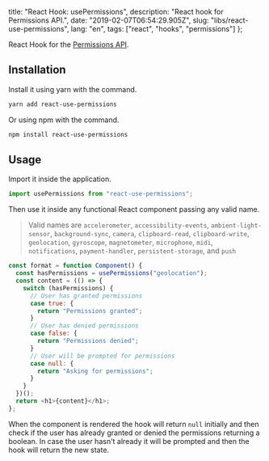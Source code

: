 
  title: "React Hook: usePermissions",
  description: "React hook for Permissions API.",
  date: "2019-02-07T06:54:29.905Z",
  slug: "libs/react-use-permissions",
  lang: "en",
  tags: ["react", "hooks", "permissions"]
};


React Hook for the [Permissions API](https://developer.mozilla.org/en-US/docs/Web/API/Permissions).

## Installation

Install it using yarn with the command.

```sh
yarn add react-use-permissions
```

Or using npm with the command.

```sh
npm install react-use-permissions
```

## Usage

Import it inside the application.

```js
import usePermissions from "react-use-permissions";
```

Then use it inside any functional React component passing any valid name.

> Valid names are `accelerometer`, `accessibility-events`, `ambient-light-sensor`, `background-sync`, `camera`​, `clipboard-read`, `clipboard-write`, `geolocation`, `gyroscope`, `magnetometer`, `microphone`, `midi`, `notifications`, `payment-handler`, `persistent-storage`, and `push`

```js
const format = function Component() {
  const hasPermissions = usePermissions("geolocation");
  const content = (() => {
    switch (hasPermissions) {
      // User has granted permissions
      case true: {
        return "Permissions granted";
      }
      // User has denied permissions
      case false: {
        return "Permissions denied";
      }
      // User will be prompted for permissions
      case null: {
        return "Asking for permissions";
      }
    }
  })();
  return <h1>{content}</h1>;
};
```

When the component is rendered the hook will return `null` initially and then check if the user has already granted or denied the permissions returning a boolean. In case the user hasn't already it will be prompted and then the hook will return the new state.
